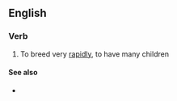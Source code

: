 ==English==

===Verb===
{{head|en|verb}}

# {{lb|en|simile}} To breed very [[rapidly]], to have many children

====See also====
* {{l|en|fuck like rabbits}}
